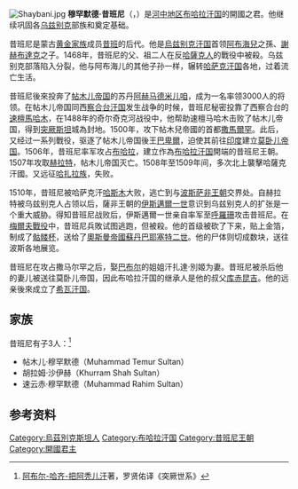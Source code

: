 [[File:Shaybani.jpg|thumb]]
'''穆罕默德·昔班尼'''（{{lang-uz|Muhammad Shayboniy}}，{{bd|1451年||1510年|12月2日}}）是[[河中地区|河中地区]][[布哈拉汗国|布哈拉汗国]]的開國之君。他继续巩固各[[乌孜别克族|乌兹别克]]部族和奠定基础。

昔班尼是蒙古[[黄金家族|黄金家族]]成员[[昔班|昔班]]的后代。他是[[烏兹别克汗国|烏兹别克汗国]]首领[[阿布海兒|阿布海兒]]之孫、[[謝赫布達克|謝赫布達克]]之子。1468年，昔班尼的父、祖二人在反[[哈薩克人|哈薩克人]]的戰役中被殺。乌兹别克部落陷入分裂，他与阿布海儿的其他子孙一样，辗转[[哈萨克汗国|哈萨克汗国]]各地，过着流亡生活。

昔班尼後來投奔了[[帖木儿帝国|帖木儿帝国]]的苏丹[[阿赫马德米儿咱|阿赫马德米儿咱]]，成为一名率领3000人的将领。在帖木儿帝国同西[[察合台汗国|察合台汗国]]发生战争的时候，昔班尼秘密投靠了西察合台的[[速檀馬哈木|速檀馬哈木]]，在1488年的奇尔奇克河战役中，他帮助速檀马哈木击败了帖木儿帝国，得到[[突厥斯坦|突厥斯坦]]城為封地。1500年，攻下帖木兒帝國的首都[[撒馬爾罕|撒馬爾罕]]。此后，又经过一系列戰役，驱逐了帖木儿帝国後王[[巴卑爾|巴卑爾]]，迫使其前往[[印度|印度]]建立[[莫卧儿帝国|莫卧儿帝国]]。1506年，昔班尼率军攻占[[布哈拉|布哈拉]]，建立作為[[布哈拉汗国|布哈拉汗国]]開端的昔班尼王朝。1507年攻取[[赫拉特|赫拉特]]，帖木儿帝国灭亡。1508年至1509年间，多次北上襲擊哈薩克汗國。又远征[[哈扎拉族|哈扎拉族]]，失败。

1510年，昔班尼被哈萨克汗[[哈斯木汗_(哈薩克汗國可汗)|哈斯木]]大败，逃亡到与[[波斯|波斯]][[萨非王朝|萨非王朝]]交界处。自赫拉特被乌兹别克人占领以后，薩非王朝的[[伊斯邁爾一世|伊斯邁爾一世]]意识到乌兹别克人的扩张是一个重大威胁。得知昔班尼战败后，伊斯邁爾一世亲自率军至[[大呼罗珊|呼羅珊]]攻击昔班尼。在[[梅爾夫戰役|梅爾夫戰役]]中，昔班尼兵敗试图逃跑，但被殺。他的首级被砍了下来，贴上金箔，制成了[[骷髅杯|骷髅杯]]，送给了[[奧斯曼帝國蘇丹|奧斯曼帝國蘇丹]][[巴耶塞特二世|巴耶塞特二世]]。他的尸体则切成数块，送往波斯各地展览。

昔班尼在攻占撒马尔罕之后，娶[[巴布尔|巴布尔]]的姐姐汗扎達·別姬为妻。昔班尼被杀后他的妻儿被送往莫卧儿帝国，因此布哈拉汗国的继承人是他的叔父[[库赤昆吉|库赤昆吉]]。他的远亲後來成立了[[希瓦汗国|希瓦汗国]]。

==家族==
昔班尼有子3人：<ref>[[阿布尔-哈齐-把阿秃儿汗|阿布尔-哈齐-把阿秃儿汗]]著，罗贤佑译《突厥世系》</ref>

*帖木儿·穆罕默德（Muhammad Temur Sultan）
*胡拉姆·沙伊赫（Khurram Shah Sultan）
*速云赤·穆罕默德（Muhammad Rahim Sultan）

==参考资料==
{{reflist}}

{{S-start}}
{{s-hou|[[昔班王朝|昔班王朝]]}}
{{s-new}}
{{s-ttl|title=[[布哈拉汗国#君主列表|布哈拉汗國君主]]|years=1500年–1510年|}}
{{s-aft|after=[[庫赤昆吉|庫赤昆吉]]}}
{{end}}

{{Authority control}}
[[Category:烏茲別克斯坦人|Category:烏茲別克斯坦人]]
[[Category:布哈拉汗国|Category:布哈拉汗国]]
[[Category:昔班尼王朝|Category:昔班尼王朝]]
[[Category:開國君主|Category:開國君主]]